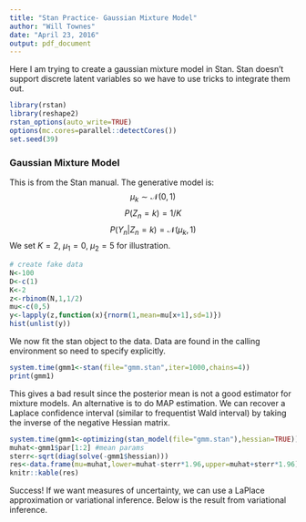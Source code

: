 ```yaml
---
title: "Stan Practice- Gaussian Mixture Model"
author: "Will Townes"
date: "April 23, 2016"
output: pdf_document
---
```


Here I am trying to create a gaussian mixture model in Stan. Stan doesn't support discrete latent variables so we have to use tricks to integrate them out.

```r
library(rstan)
library(reshape2)
rstan_options(auto_write=TRUE)
options(mc.cores=parallel::detectCores())
set.seed(39)
```

### Gaussian Mixture Model
This is from the Stan manual. The generative model is:
$$\mu_k\sim\mathcal{N}(0,1)$$
$$P(Z_n=k) = 1/K$$
$$P(Y_n|Z_n=k) = \mathcal{N}(\mu_k,1)$$
We set $K=2$, $\mu_1=0$, $\mu_2=5$ for illustration.

```r
# create fake data
N<-100
D<-c(1)
K<-2
z<-rbinom(N,1,1/2)
mu<-c(0,5)
y<-lapply(z,function(x){rnorm(1,mean=mu[x+1],sd=1)})
hist(unlist(y))
```

We now fit the stan object to the data. Data are found in the calling environment so need to specify explicitly.

```r
system.time(gmm1<-stan(file="gmm.stan",iter=1000,chains=4))
print(gmm1)
```
This gives a bad result since the posterior mean is not a good estimator for mixture models. An alternative is to do MAP estimation. We can recover a Laplace confidence interval (similar to frequentist Wald interval) by taking the inverse of the negative Hessian matrix.

```r
system.time(gmm1<-optimizing(stan_model(file="gmm.stan"),hessian=TRUE))
muhat<-gmm1$par[1:2] #mean params
sterr<-sqrt(diag(solve(-gmm1$hessian)))
res<-data.frame(mu=muhat,lower=muhat-sterr*1.96,upper=muhat+sterr*1.96)
knitr::kable(res)
```
Success! If we want measures of uncertainty, we can use a LaPlace approximation or variational inference. Below is the result from variational inference.
```r

```

